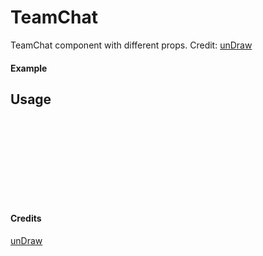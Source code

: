
<Meta of={TeamChat} title="unDraw/TeamChat" />

# TeamChat

TeamChat component with different props.
Credit: [unDraw](https://undraw.co/illustrations)

#### Example

<Canvas of={TeamChat.Primary} />

## Usage

```ts
import { TeamChat } from "yadl-ui";

const Example = () => {
  return (
      <TeamChat />
  );
};

export default Example;
```

#### Credits
[unDraw](https://undraw.co/illustrations)
